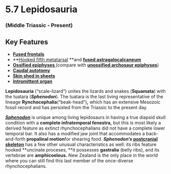 # 5.7 Lepidosauria


### (Middle Triassic - Present)


## Key Features



*   **[Fused frontals](#171_hemidactylusfrenatusskull)**
*   **[Hooked fifth metatarsal](#15_polyglyphanodonwhole) **and **[fused astragalocalcaneum](#209_helodermahorridumwhole)**
*   **[Ossified epiphyses ](#47_salvatormerianaeossifiedepiphyses)**(compare with **[unossified archosaur epiphyses](#192_gallusunossifiedepiphyses)**)
*   **[Caudal autotomy](#208_gekkogekkowhole)**
*   **[Skin shed in sheets](#326_dracomelanopogonshedding)**
*   **[Intromittent organ](#327_crotalusatroxhemipenes)**

**Lepidosauria** (“scale-lizard”) unites the lizards and snakes (**Squamata**) with the tuatara (**_Sphenodon_**). The tuatara is the last living representative of the lineage **Rynchocephalia**(“beak-head”)**,** which has an extensive Mesozoic fossil record and has persisted from the Triassic to the present day.

**_[Sphenodon](#202_sphenodonskull)_** is unique among living lepidosaurs in having a true diapsid skull condition with a **complete infratemporal fenestra,** but this is most likely a derived feature as extinct rhynchocephalians did not have a complete lower temporal bar. It also has a modified jaw joint that accommodates a back-and-forth **propalinal motion**for shearing food. **_Sphenodon’s_ [postcranial skeleton](#201_sphenodonwhole)** has a few other unusual characteristics as well: its ribs feature hooked **uncinate proceses, **it possesses **gastralia** (belly ribs), and its vertebrae are **amphicoelous.** New Zealand is the only place in the world where you can still find this last member of the once-diverse rhynchocephalians.
